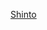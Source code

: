 {{asbox
| image     = Torii of Itsukushima.png
| pix       = 35
| subject   =
| qualifier = 關於[[神道]]
| category  = 神道小作品
| tempsort  =
| name      = Template:Shinto-stub
}}<noinclude>
[[Category:日本小作品模板|Shinto]]
{{Documentation}}
</noinclude>